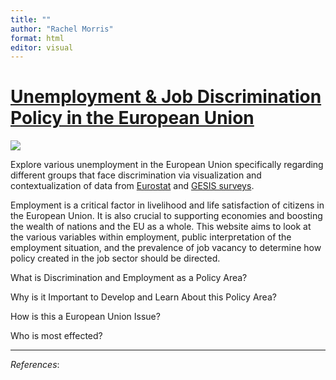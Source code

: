 ```yaml
---
title: ""
author: "Rachel Morris"
format: html
editor: visual
---
```


# [Unemployment & Job Discrimination Policy in the European Union]{.underline}

[![](images/European_Union-608x405.webp)](https://www.google.com/url?sa=i&url=https%3A%2F%2Fwww.teacheracademy.eu%2Fcourse%2Fthe-european-union-explained%2F&psig=AOvVaw15bSM6AKmFmsNFP9q9ggvj&ust=1732195436888000&source=images&cd=vfe&opi=89978449&ved=0CBQQjRxqFwoTCJiGuICB64kDFQAAAAAdAAAAABAE)

Explore various unemployment in the European Union specifically regarding different groups that face discrimination via visualization and contextualization of data from [Eurostat](https://ec.europa.eu/eurostat/data/database) and [GESIS surveys](https://search.gesis.org/research_data/ZA8779#variables%7Cexploredata-ZA8779_Vard15a_r1%7C0%7Cvariable_name_sorting.keyword%7Casc).

Employment is a critical factor in livelihood and life satisfaction of citizens in the European Union. It is also crucial to supporting economies and boosting the wealth of nations and the EU as a whole. This website aims to look at the various variables within employment, public interpretation of the employment situation, and the prevalence of job vacancy to determine how policy created in the job sector should be directed.

What is Discrimination and Employment as a Policy Area?

Why is it Important to Develop and Learn About this Policy Area?

How is this a European Union Issue?

Who is most effected?

------------------------------------------------------------------------

*References*:
